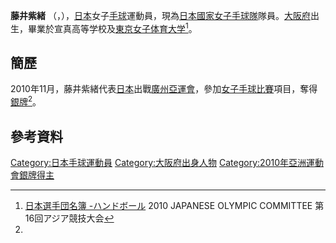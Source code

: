 {{Infobox handball biography
| name                = 藤井 紫緒<br/>{{lang|ja|ふじい しお}}
| image               = 
| fullname            =
| nationality         = {{JPN}}
| birth_date          = {{Birth date and age|1985|3|27}}<ref name="廣州亞運">[http://www.gz2010.cn/info/CHN_CHN/ZB/ZBB101A_HB@@@@@@@@@@@@@@@CHN_number=231219.html 2010年廣州亞運會官方網站 手球 - 藤井紫緒 - 简历]</ref>
| birth_place         = {{JPN}}[[大阪府|大阪府]]
| height              = {{height|m=1.64}}<ref name="廣州亞運"/>
| weight              = {{weight|kg=61}}<ref name="廣州亞運"/>
| position            = 
| nickname            =
| currentclub         = 
| clubnumber          = 
| youthyears          = 
| youthclubs          = 
| years               = 
| clubs               = 
| nationalyears       = 
| nationalteam        = 
| nationalcaps(goals) = 
| title               =
| titleyears          =
| titleplace          =
| ntupdate            = 
| medaltable          = 
{{MedalCompetition | [[亞洲運動會|亞洲運動會]]}}
{{MedalSilver | [[2010年亞洲運動會|2010年 廣州]] | [[2010年亞洲運動會手球比賽|女子隊際]]}}
}}
'''藤井紫緒''' （{{lang|en|'''FUJII Shio'''}}，{{bd|1985年|3月27日|catIdx=}}），[[日本|日本]]女子[[手球|手球]]運動員，現為[[日本國家女子手球隊|日本國家女子手球隊]]隊員。[[大阪府|大阪府]]出生，畢業於宣真高等学校及[[東京女子体育大学|東京女子体育大学]]<ref>[http://www.joc.or.jp/int_games/asia/2010/pdf/member/14_handball.pdf 日本選手団名簿 -ハンドボール] {{Wayback|url=http://www.joc.or.jp/int_games/asia/2010/pdf/member/14_handball.pdf |date=20120424232721 }}2010 JAPANESE OLYMPIC COMMITTEE  第16回アジア競技大会{{ja}}</ref>。

==簡歷==
2010年11月，藤井紫緒代表[[2010年亞洲運動會日本代表團|日本]]出戰[[廣州|廣州]][[2010年亞洲運動會|亞運會]]，參加[[2010年亞洲運動會手球比賽|女子手球比賽]]項目，奪得[[銀牌|銀牌]]<ref name="廣州亞運"/>。

==參考資料==
{{Reflist}}

{{2011年世界女子手球錦標賽日本國家女子手球隊}}
{{2013年世界女子手球錦標賽日本國家女子手球隊}}
{{DEFAULTSORT:Fujii, Shio}}
[[Category:日本手球運動員|Category:日本手球運動員]]
[[Category:大阪府出身人物|Category:大阪府出身人物]]
[[Category:2010年亞洲運動會銀牌得主|Category:2010年亞洲運動會銀牌得主]]